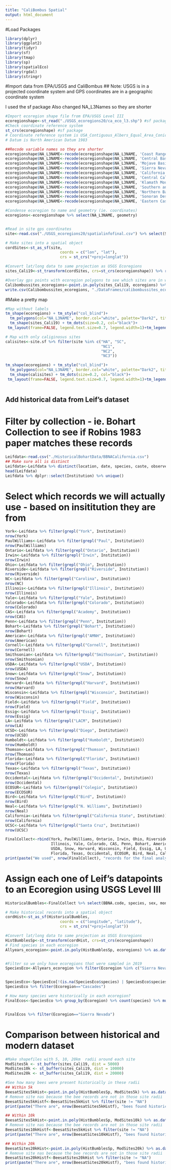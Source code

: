 ```yaml
---
title: "CaliBombus Spatial"
output: html_document
---
```


#Load Packages
```r
library(dplyr)
library(ggplot2)
library(tidyr)
library(sf)
library(tmap)
library(sp)
library(spatialEco)
library(rgdal)
library(stringr)


```

#Import data from EPA/USGS and CaliBombus
## Note: USGS is in a projected coordinate system and GPS coordinates are in a geographic coordinate system 

I used the sf package
Also changed NA_L3Names so they are shorter 
```r
#Import ecoregion shape file from EPA/USGS Level III 
ecoregionshape<-st_read("./USGS_ecoregions20/ca_eco_l3.shp") #sf package
#Check coordinate reference system 
st_crs(ecoregionshape) #sf package
# Coordinate reference system is USA_Contiguous_Albers_Equal_Area_Conic_USGS_version
# Datum is North American Datum 1983

##Recode variable names so they are shorter 
ecoregionshape$NA_L3NAME<-recode(ecoregionshape$NA_L3NAME, 'Coast Range' = "Coast Range")
ecoregionshape$NA_L3NAME<-recode(ecoregionshape$NA_L3NAME, 'Central Basin and Range' = "Central Basin")
ecoregionshape$NA_L3NAME<-recode(ecoregionshape$NA_L3NAME, 'Mojave Basin and Range' = "Mojave Basin")
ecoregionshape$NA_L3NAME<-recode(ecoregionshape$NA_L3NAME, 'Sierra Nevada' = "Sierra Nevada")
ecoregionshape$NA_L3NAME<-recode(ecoregionshape$NA_L3NAME, 'California Coastal Sage, Chaparral, and Oak Woodlands' = "Coastal Sage")
ecoregionshape$NA_L3NAME<-recode(ecoregionshape$NA_L3NAME, 'Central California Valley' = "Central Valley")
ecoregionshape$NA_L3NAME<-recode(ecoregionshape$NA_L3NAME, 'Klamath Mountains' = "Klamath")
ecoregionshape$NA_L3NAME<-recode(ecoregionshape$NA_L3NAME, 'Southern and Baja California Pine-Oak Mountains' = "SoCal Mountains")
ecoregionshape$NA_L3NAME<-recode(ecoregionshape$NA_L3NAME, 'Northern Basin and Range' = "Northern Basin")
ecoregionshape$NA_L3NAME<-recode(ecoregionshape$NA_L3NAME, 'Sonoran Desert' = "Sonoran Desert")
ecoregionshape$NA_L3NAME<-recode(ecoregionshape$NA_L3NAME, 'Eastern Cascades Slopes and Foothills' = "Eastern Cascades")

#Condense ecoregion to name and geometry (ie. coordinates)
ecoregions<-ecoregionshape %>% select(NA_L3NAME, geometry)


#Read in site gps coordinates
site<-read.csv("./USGS_ecoregions20/spatialinfofinal.csv") %>% select(Site_Grouping, lon, lat) 

# Make sites into a spatial object
cordSites<-st_as_sf(site, 
                        coords = c("lon", "lat"),
                        crs = st_crs("+proj=longlat"))

#Convert lat/long data to same projection as USGS Ecoregions
sites_Cali19<-st_transform(cordSites, crs=st_crs(ecoregionshape)) %>% rename(site= Site_Grouping)

#Overlay gps points with ecoregion polygons to see which sites are in which ecoregions
Calibombussites_ecoregions<-point.in.poly(sites_Cali19, ecoregions) %>% as.data.frame()
write.csv(Calibombussites_ecoregions, "./DataFrames/calibombussites_ecoregion.csv")
```
#Make a pretty map 
```r
#Map without labels
tm_shape(ecoregions) + tm_style("col_blind")+
  tm_polygons(col="NA_L3NAME", border.col="white", palette="Dark2", title="Ecoregion")+
  tm_shape(sites_Cali19) + tm_dots(size=0.2, col="black")+
 tm_layout(frame=FALSE, legend.text.size=0.7, legend.width=1)+tm_legend(legend.position=c("right", "top"), outside=TRUE) 

# Map with only caliginosus sites
calisites<-site.sf %>% filter(site %in% c("HA", "SC",
                                          "NC1",
                                          "NC2",
                                          "NC3"))

tm_shape(ecoregions) + tm_style("col_blind")+
  tm_polygons(col="NA_L3NAME", border.col="white", palette="Dark2", title="Ecoregion")+
  tm_shape(calisites) + tm_dots(size=0.2, col="black")+
 tm_layout(frame=FALSE, legend.text.size=0.7, legend.width=1)+tm_legend(legend.position=c("right", "top"), outside=TRUE) 



```

## Add historical data from Leif's dataset
# Filter by collection - ie. Bohart Collection to see if Robins 1983 paper matches these records
```r
Leifdata<-read.csv("./HistoricalBohartData/BBNACalifornia.csv")
## Make sure all is distinct 
Leifdata<-Leifdata %>% distinct(location, date, species, caste, observers, .keep_all=TRUE) 
head(Leifdata)
Leifdata %>% dplyr::select(Institution) %>% unique()
```
# Select which records we will actually use - based on insititution they are from
```r
York<-Leifdata %>% filter(grepl("York", Institution))
nrow(York)
PaulWilliams<-Leifdata %>% filter(grepl("Paul", Institution))
nrow(PaulWilliams)
Ontario<-Leifdata %>% filter(grepl("Ontario", Institution))
Irwin<-Leifdata %>% filter(grepl("Irwin", Institution))
nrow(Irwin)
Ohio<-Leifdata %>% filter(grepl("Ohio", Institution))
Riverside<-Leifdata %>% filter(grepl("Riverside", Institution))
nrow(Riverside)
NC<-Leifdata %>% filter(grepl("Carolina", Institution))
nrow(NC)
Illinois<-Leifdata %>% filter(grepl("Illinois", Institution))
nrow(Illinois)
Yale<-Leifdata %>% filter(grepl("Yale", Institution))
Colorado<-Leifdata %>% filter(grepl("Colorado", Institution))
nrow(Colorado)
CAS<-Leifdata %>% filter(grepl("Academy", Institution))
nrow(CAS)
Penn<-Leifdata %>% filter(grepl("Penn", Institution))
Bohart<-Leifdata %>% filter(grepl("Bohart", Institution))
nrow(Bohart)
American<-Leifdata %>% filter(grepl("AMNH", Institution))
nrow(American)
Cornell<-Leifdata %>% filter(grepl("Cornell", Institution))
nrow(Cornell)
Smithsonian<-Leifdata %>% filter(grepl("Smithsonian", Institution))
nrow(Smithsonian)
USDA<-Leifdata %>% filter(grepl("USDA", Institution))
nrow(USDA)
Snow<-Leifdata %>% filter(grepl("Snow", Institution))
nrow(Snow)
Harvard<-Leifdata %>% filter(grepl("Harvard", Institution))
nrow(Harvard)
Wisconsin<-Leifdata %>% filter(grepl("Wisconsin", Institution))
nrow(Wisconsin)
Field<-Leifdata %>% filter(grepl("Field", Institution))
nrow(Field)
Essig<-Leifdata %>% filter(grepl("Essig", Institution))
nrow(Essig)
LA<-Leifdata %>% filter(grepl("LACM", Institution))
nrow(LA)
UCSD<-Leifdata %>% filter(grepl("Diego", Institution))
nrow(UCSD)
Humboldt<-Leifdata %>% filter(grepl("Humboldt", Institution))
nrow(Humboldt)
Thomson<-Leifdata %>% filter(grepl("Thomson", Institution))
nrow(Thomson)
Florida<-Leifdata %>% filter(grepl("Florida", Institution))
nrow(Florida)
Texas<-Leifdata %>% filter(grepl("Texas", Institution))
nrow(Texas)
Occidental<-Leifdata %>% filter(grepl("Occidental", Institution))
nrow(Occidental)
ECOSUR<-Leifdata %>% filter(grepl("Colegio", Institution))
nrow(ECOSUR)
Bird<-Leifdata %>% filter(grepl("Bird", Institution))
nrow(Bird)
Neal<-Leifdata %>% filter(grepl("N. Williams", Institution))
nrow(Neal)
California<-Leifdata %>% filter(grepl("California State", Institution))
nrow(California)
UCSC<-Leifdata %>% filter(grepl("Santa Cruz", Institution))
nrow(UCSC)

FinalCollect<-rbind(York, PaulWilliams, Ontario, Irwin, Ohio, Riverside, NC, 
                    Illinois, Yale, Colorado, CAS, Penn, Bohart, American, Cornell, Smithsonian,
                    USDA, Snow, Harvard, Wisconsin, Field, Essig, LA, UCSD, Humboldt, Thomson, 
                    Florida, Texas, Occidental, ECOSUR, Bird, Neal, California, UCSC)
print(paste("We used", nrow(FinalCollect), "records for the final analysis"))

```


# Assign each one of Leif's datapoints to an Ecoregion using USGS Level III
```r
HistoricalBumbles<-FinalCollect %>% select(BBNA.code, species, sex, month, year, longitude, latitude) %>% na.omit()

# Make historical records into a spatial object
cordHist<-st_as_sf(HistoricalBumbles, 
                        coords = c("longitude", "latitude"),
                        crs = st_crs("+proj=longlat"))

#Convert lat/long data to same projection as USGS Ecoregions
HistBumblesSp<-st_transform(cordHist, crs=st_crs(ecoregionshape)) 
# Find species in each ecoregion 
Allyears_ecoregion<-point.in.poly(HistBumblesSp, ecoregions) %>% as.data.frame() %>% rename(Ecoregion=NA_L3NAME)


#Filter so we only have ecoregions that were sampled in 2019
SpeciesEco<-Allyears_ecoregion %>% filter(Ecoregion %in% c("Sierra Nevada", "Coastal Sage", "Coast Range", "Klamath", "Cascades", "Central Basin"))


SpeciesEco<-SpeciesEco[!(is.na(SpeciesEco$species) | SpeciesEco$species==""), ]
SpeciesEco %>% filter(Ecoregion=="Cascades")

# How many species were historically in each ecoregion? 
FinalEcos<-SpeciesEco %>% group_by(Ecoregion) %>% count(species) %>% mutate(count=1) %>% mutate(EcoRichness=sum(count)) %>% rename("Richness"=n) %>% select(Ecoregion, species, EcoRichness)


FinalEcos %>% filter(Ecoregion=="Sierra Nevada")
```

# Comparison between historical and modern dataset
```r
#Make shapefiles with 5, 10, 20km  radii around each site 
ModSites5k <- st_buffer(sites_Cali19, dist = 5000)
ModSites10k <- st_buffer(sites_Cali19, dist = 10000)
ModSites20k <- st_buffer(sites_Cali19, dist = 20000)

#See how many bees were present historically in these radii
## Within 5k 
BeesatSites5kHist<-point.in.poly(HistBumblesSp, ModSites5k) %>% as.data.frame() 
# Remove site nas because the bee records are not in those site radii
BeesatSites5kHistf<-BeesatSites5kHist %>% filter(site != "NA")
print(paste("There are", nrow(BeesatSites5kHistf), "bees found historically within 5 km of all of our sites"))

## Within 10k 
BeesatSites5kHist<-point.in.poly(HistBumblesSp, ModSites10k) %>% as.data.frame() 
# Remove site nas because the bee records are not in those site radii
BeesatSites10kHistf<-BeesatSites5kHist %>% filter(site != "NA")
print(paste("There are", nrow(BeesatSites10kHistf), "bees found historically within 10 km of all of our sites"))

## Within 20k 
BeesatSites20kHist<-point.in.poly(HistBumblesSp, ModSites20k) %>% as.data.frame() 
# Remove site nas because the bee records are not in those site radii
BeesatSites20kHistf<-BeesatSites20kHist %>% filter(site != "NA")
print(paste("There are", nrow(BeesatSites20kHistf), "bees found historically within 20 km of all of our sites"))

```










